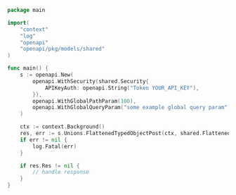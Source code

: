 ```go showLineNumbers copy filename="Flattened Typed Object Post usage example"
package main

import(
	"context"
	"log"
	"openapi"
	"openapi/pkg/models/shared"
)

func main() {
    s := openapi.New(
        openapi.WithSecurity(shared.Security{
            APIKeyAuth: openapi.String("Token YOUR_API_KEY"),
        }),
        openapi.WithGlobalPathParam(100),
        openapi.WithGlobalQueryParam("some example global query param"),
    )

    ctx := context.Background()
    res, err := s.Unions.FlattenedTypedObjectPost(ctx, shared.FlattenedTypedObject1{})
    if err != nil {
        log.Fatal(err)
    }

    if res.Res != nil {
        // handle response
    }
}
```
